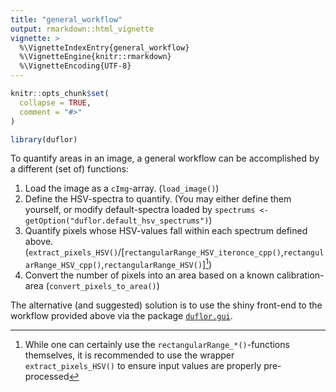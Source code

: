 ```yaml
---
title: "general_workflow"
output: rmarkdown::html_vignette
vignette: >
  %\VignetteIndexEntry{general_workflow}
  %\VignetteEngine{knitr::rmarkdown}
  %\VignetteEncoding{UTF-8}
---
```


```r
knitr::opts_chunk$set(
  collapse = TRUE,
  comment = "#>"
)
```

```r
library(duflor)
```

To quantify areas in an image, a general workflow can be accomplished by a different (set of) functions:

1. Load the image as a `cImg`-array. (`load_image()`)
2. Define the HSV-spectra to quantify. (You may either define them yourself, or modify default-spectra loaded by `spectrums <- getOption("duflor.default_hsv_spectrums")`)
3. Quantify pixels whose HSV-values fall within each spectrum defined above. (`extract_pixels_HSV()`/[`rectangularRange_HSV_iteronce_cpp()`,`rectangularRange_HSV_cpp()`,`rectangularRange_HSV()`]^[While one can certainly use the `rectangularRange_*()`-functions themselves, it is recommended to use the wrapper `extract_pixels_HSV()` to ensure input values are properly pre-processed])
4. Convert the number of pixels into an area based on a known calibration-area (`convert_pixels_to_area()`)


The alternative (and suggested) solution is to use the shiny front-end to the workflow provided above via the package [`duflor.gui`](https://github.com/Claudius-Appel/duflor.gui).
